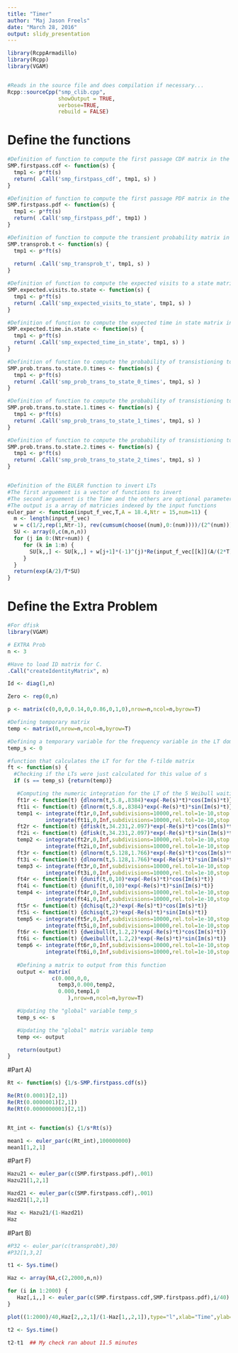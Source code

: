 ```yaml
---
title: "Timer"
author: "Maj Jason Freels"
date: "March 28, 2016"
output: slidy_presentation
---
```



```r
library(RcppArmadillo)
library(Rcpp)
library(VGAM)


#Reads in the source file and does compilation if necessary...
Rcpp::sourceCpp("smp_clib.cpp",
                showOutput = TRUE,
                verbose=TRUE,
                rebuild = FALSE)
```

# Define the functions

```r
#Definition of function to compute the first passage CDF matrix in the LT domain
SMP.firstpass.cdf <- function(s) {
  tmp1 <- p*ft(s)  
  return( .Call('smp_firstpass_cdf', tmp1, s) )
}

#Definition of function to compute the first passage PDF matrix in the LT domain
SMP.firstpass.pdf <- function(s) {
  tmp1 <- p*ft(s)  
  return( .Call('smp_firstpass_pdf', tmp1) )
}

#Definition of function to compute the transient probability matrix in the LT domain
SMP.transprob.t <- function(s) {
  tmp1 <- p*ft(s)  
  
  return( .Call('smp_transprob_t', tmp1, s) )
}

#Definition of function to compute the expected visits to a state matrix in the LT domain
SMP.expected.visits.to.state <- function(s) {
  tmp1 <- p*ft(s)
  return( .Call('smp_expected_visits_to_state', tmp1, s) )
}

#Definition of function to compute the expected time in state matrix in the LT domain
SMP.expected.time.in.state <- function(s) {
  tmp1 <- p*ft(s)
  return( .Call('smp_expected_time_in_state', tmp1, s) )
}

#Definition of function to compute the probability of transistioning to state 0 times matrix in the LT domain
SMP.prob.trans.to.state.0.times <- function(s) {
  tmp1 <- p*ft(s)
  return( .Call('smp_prob_trans_to_state_0_times', tmp1, s) )
}

#Definition of function to compute the probability of transistioning to state 1 or less times matrix in the LT domain
SMP.prob.trans.to.state.1.times <- function(s) {
  tmp1 <- p*ft(s)
  return( .Call('smp_prob_trans_to_state_1_times', tmp1, s) )
}

#Definition of function to compute the probability of transistioning to state 2 or less times matrix in the LT domain
SMP.prob.trans.to.state.2.times <- function(s) {
  tmp1 <- p*ft(s)
  return( .Call('smp_prob_trans_to_state_2_times', tmp1, s) )
}


#Definition of the EULER function to invert LTs
#The first arguement is a vector of functions to invert
#The second arguement is the Time and the others are optional parameters
#The output is a array of matricies indexed by the input functions
euler_par <- function(input_f_vec,T,A = 18.4,Ntr = 15,num=11) {
  m <- length(input_f_vec)
  w = c(1/2,rep(1,Ntr-1), rev(cumsum(choose((num),0:(num))))/(2^(num)))
  SU <- array(0,c(m,n,n))
  for (j in 0:(Ntr+num)) { 
     for (k in 1:m) {
       SU[k,,] <- SU[k,,] + w[j+1]*(-1)^(j)*Re(input_f_vec[[k]](A/(2*T)+ j*pi/T*1i))
     }
  }
  return(exp(A/2)/T*SU)
}
```

# Define the Extra Problem

```r

#For dfisk
library(VGAM)

# EXTRA Prob
n <- 3

#Have to load ID matrix for C.
.Call("createIdentityMatrix", n)

Id <- diag(1,n)

Zero <- rep(0,n)

p <- matrix(c(0,0,0,0.14,0,0.86,0,1,0),nrow=n,ncol=n,byrow=T)

#Defining temporary matrix
temp <- matrix(0,nrow=n,ncol=n,byrow=T)

#Defining a temporary variable for the frequency variable in the LT domain
temp_s <- 0

#function that calculates the LT for for the f-tilde matrix 
ft <- function(s) {
  #Checking if the LTs were just calculated for this value of s
  if (s == temp_s) {return(temp)}

   #Computing the numeric integration for the LT of the 5 Weibull waiting time distributions
   ft1r <- function(t) {dlnorm(t,5.8,.8384)*exp(-Re(s)*t)*cos(Im(s)*t)}
   ft1i <- function(t) {dlnorm(t,5.8,.8384)*exp(-Re(s)*t)*sin(Im(s)*t)}
   temp1 <- integrate(ft1r,0,Inf,subdivisions=10000,rel.tol=1e-10,stop.on.error=FALSE)$value - 
            integrate(ft1i,0,Inf,subdivisions=10000,rel.tol=1e-10,stop.on.error=FALSE)$value*1i
   ft2r <- function(t) {dfisk(t,34.231,2.097)*exp(-Re(s)*t)*cos(Im(s)*t)}
   ft2i <- function(t) {dfisk(t,34.231,2.097)*exp(-Re(s)*t)*sin(Im(s)*t)}
   temp2 <- integrate(ft2r,0,Inf,subdivisions=10000,rel.tol=1e-10,stop.on.error=FALSE)$value - 
            integrate(ft2i,0,Inf,subdivisions=10000,rel.tol=1e-10,stop.on.error=FALSE)$value*1i
   ft3r <- function(t) {dlnorm(t,5.128,1.766)*exp(-Re(s)*t)*cos(Im(s)*t)}
   ft3i <- function(t) {dlnorm(t,5.128,1.766)*exp(-Re(s)*t)*sin(Im(s)*t)}
   temp3 <- integrate(ft3r,0,Inf,subdivisions=10000,rel.tol=1e-10,stop.on.error=FALSE)$value - 
            integrate(ft3i,0,Inf,subdivisions=10000,rel.tol=1e-10,stop.on.error=FALSE)$value*1i
   ft4r <- function(t) {dunif(t,0,10)*exp(-Re(s)*t)*cos(Im(s)*t)}
   ft4i <- function(t) {dunif(t,0,10)*exp(-Re(s)*t)*sin(Im(s)*t)}
   temp4 <- integrate(ft4r,0,Inf,subdivisions=10000,rel.tol=1e-10,stop.on.error=FALSE)$value - 
            integrate(ft4i,0,Inf,subdivisions=10000,rel.tol=1e-10,stop.on.error=FALSE)$value*1i
   ft5r <- function(t) {dchisq(t,2)*exp(-Re(s)*t)*cos(Im(s)*t)}
   ft5i <- function(t) {dchisq(t,2)*exp(-Re(s)*t)*sin(Im(s)*t)}
   temp5 <- integrate(ft5r,0,Inf,subdivisions=10000,rel.tol=1e-10,stop.on.error=FALSE)$value - 
            integrate(ft5i,0,Inf,subdivisions=10000,rel.tol=1e-10,stop.on.error=FALSE)$value*1i
   ft6r <- function(t) {dweibull(t,1.2,2)*exp(-Re(s)*t)*cos(Im(s)*t)}
   ft6i <- function(t) {dweibull(t,1.2,2)*exp(-Re(s)*t)*sin(Im(s)*t)}
   temp6 <- integrate(ft6r,0,Inf,subdivisions=10000,rel.tol=1e-10,stop.on.error=FALSE)$value - 
            integrate(ft6i,0,Inf,subdivisions=10000,rel.tol=1e-10,stop.on.error=FALSE)$value*1i
   
   #Defining a matrix to output from this function
   output <- matrix(
              c(0.000,0,0,
                temp3,0.000,temp2,   
                0.000,temp1,0
                   ),nrow=n,ncol=n,byrow=T)

   #Updating the "global" variable temp_s
   temp_s <<- s

   #Updating the "global" matrix variable temp
   temp <<- output

   return(output)
}
```

#Part A)

```r
Rt <- function(s) {1/s-SMP.firstpass.cdf(s)}

Re(Rt(0.0001)[2,1])
Re(Rt(0.0000001)[2,1])
Re(Rt(0.0000000001)[2,1])


Rt_int <- function(s) {1/s*Rt(s)}

mean1 <- euler_par(c(Rt_int),100000000)
mean1[1,2,1]
```


#Part F)

```r
Hazu21 <- euler_par(c(SMP.firstpass.pdf),.001)
Hazu21[1,2,1]

Hazd21 <- euler_par(c(SMP.firstpass.cdf),.001)
Hazd21[1,2,1]

Haz <- Hazu21/(1-Hazd21)
Haz
```


#Part B)

```r
#P32 <- euler_par(c(transprobt),30)
#P32[1,3,2]

t1 <- Sys.time()

Haz <- array(NA,c(2,2000,n,n))

for (i in 1:2000) {
   Haz[,i,,] <- euler_par(c(SMP.firstpass.cdf,SMP.firstpass.pdf),i/40)
}

plot((1:2000)/40,Haz[2,,2,1]/(1-Haz[1,,2,1]),type="l",xlab="Time",ylab="")

t2 <- Sys.time()

t2-t1  ## My check ran about 11.5 minutes
````